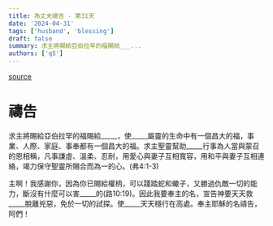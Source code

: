 ```yaml
---
title: 為丈夫禱告 - 第31天
date: '2024-04-31'
tags: ['husband', 'blessing']
draft: false
summary: 求主將賜給亞伯拉罕的福賜給___...
authors: ['q5']
---
```


[source](https://q5help.me/faith/Prayforhusband31days.jsp)

# 禱告

求主將賜給亞伯拉罕的福賜給_____，使_____屬靈的生命中有一個昌大的福，事業、人際、家庭、事奉都有一個昌大的福。求主聖靈幫助_____行事為人當與蒙召的恩相稱，凡事謙虛、溫柔、忍耐，用愛心與妻子互相寬容，用和平與妻子互相連絡，竭力保守聖靈所賜合而為一的心。(弗4:1-3)

主啊！我感謝你，因為你已賜給權柄，可以踐踏蛇和蠍子，又勝過仇敵一切的能力，斷沒有什麼可以害_____的(路10:19)。因此我要奉主的名，宣告神要天天救_____脫離兇惡，免於一切的試探。使_____天天穩行在高處。奉主耶穌的名禱告，阿們！
